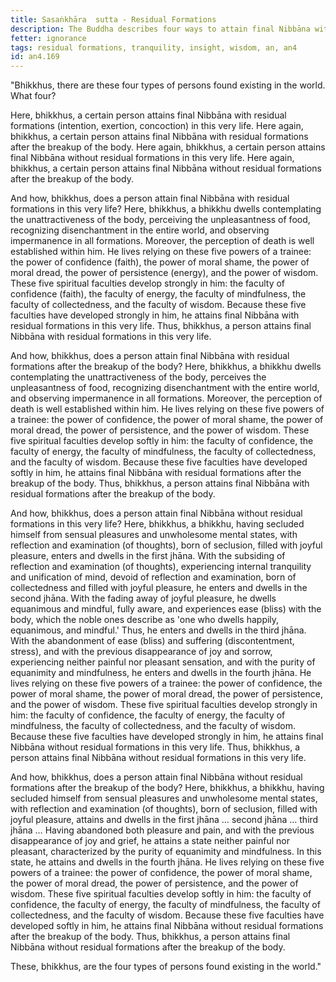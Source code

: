 ```yaml
---
title: Sasaṅkhāra  sutta - Residual Formations
description: The Buddha describes four ways to attain final Nibbāna with or without residual formations.
fetter: ignorance
tags: residual formations, tranquility, insight, wisdom, an, an4
id: an4.169
---
```


"Bhikkhus, there are these four types of persons found existing in the world. What four?

Here, bhikkhus, a certain person attains final Nibbāna with residual formations (intention, exertion, concoction) in this very life.
Here again, bhikkhus, a certain person attains final Nibbāna with residual formations after the breakup of the body.
Here again, bhikkhus, a certain person attains final Nibbāna without residual formations in this very life.
Here again, bhikkhus, a certain person attains final Nibbāna without residual formations after the breakup of the body.

And how, bhikkhus, does a person attain final Nibbāna with residual formations in this very life? Here, bhikkhus, a bhikkhu dwells contemplating the unattractiveness of the body, perceiving the unpleasantness of food, recognizing disenchantment in the entire world, and observing impermanence in all formations. Moreover, the perception of death is well established within him. He lives relying on these five powers of a trainee: the power of confidence (faith), the power of moral shame, the power of moral dread, the power of persistence (energy), and the power of wisdom. These five spiritual faculties develop strongly in him: the faculty of confidence (faith), the faculty of energy, the faculty of mindfulness, the faculty of collectedness, and the faculty of wisdom. Because these five faculties have developed strongly in him, he attains final Nibbāna with residual formations in this very life. Thus, bhikkhus, a person attains final Nibbāna with residual formations in this very life.

And how, bhikkhus, does a person attain final Nibbāna with residual formations after the breakup of the body? Here, bhikkhus, a bhikkhu dwells contemplating the unattractiveness of the body, perceives the unpleasantness of food, recognizing disenchantment with the entire world, and observing impermanence in all formations. Moreover, the perception of death is well established within him. He lives relying on these five powers of a trainee: the power of confidence, the power of moral shame, the power of moral dread, the power of persistence, and the power of wisdom. These five spiritual faculties develop softly in him: the faculty of confidence, the faculty of energy, the faculty of mindfulness, the faculty of collectedness, and the faculty of wisdom. Because these five faculties have developed softly in him, he attains final Nibbāna with residual formations after the breakup of the body. Thus, bhikkhus, a person attains final Nibbāna with residual formations after the breakup of the body.

And how, bhikkhus, does a person attain final Nibbāna without residual formations in this very life? Here, bhikkhus, a bhikkhu, having secluded himself from sensual pleasures and unwholesome mental states, with reflection and examination (of thoughts), born of seclusion, filled with joyful pleasure, enters and dwells in the first jhāna. With the subsiding of reflection and examination (of thoughts), experiencing internal tranquility and unification of mind, devoid of reflection and examination, born of collectedness and filled with joyful pleasure, he enters and dwells in the second jhāna. With the fading away of joyful pleasure, he dwells equanimous and mindful, fully aware, and experiences ease (bliss) with the body, which the noble ones describe as 'one who dwells happily, equanimous, and mindful.' Thus, he enters and dwells in the third jhāna. With the abandonment of ease (bliss) and suffering (discontentment, stress), and with the previous disappearance of joy and sorrow, experiencing neither painful nor pleasant sensation, and with the purity of equanimity and mindfulness, he enters and dwells in the fourth jhāna. He lives relying on these five powers of a trainee: the power of confidence, the power of moral shame, the power of moral dread, the power of persistence, and the power of wisdom. These five spiritual faculties develop strongly in him: the faculty of confidence, the faculty of energy, the faculty of mindfulness, the faculty of collectedness, and the faculty of wisdom. Because these five faculties have developed strongly in him, he attains final Nibbāna without residual formations in this very life. Thus, bhikkhus, a person attains final Nibbāna without residual formations in this very life.

And how, bhikkhus, does a person attain final Nibbāna without residual formations after the breakup of the body? Here, bhikkhus, a bhikkhu, having secluded himself from sensual pleasures and unwholesome mental states, with reflection and examination (of thoughts), born of seclusion, filled with joyful pleasure, attains and dwells in the first jhāna … second jhāna … third jhāna … Having abandoned both pleasure and pain, and with the previous disappearance of joy and grief, he attains a state neither painful nor pleasant, characterized by the purity of equanimity and mindfulness. In this state, he attains and dwells in the fourth jhāna. He lives relying on these five powers of a trainee: the power of confidence, the power of moral shame, the power of moral dread, the power of persistence, and the power of wisdom. These five spiritual faculties develop softly in him: the faculty of confidence, the faculty of energy, the faculty of mindfulness, the faculty of collectedness, and the faculty of wisdom. Because these five faculties have developed softly in him, he attains final Nibbāna without residual formations after the breakup of the body. Thus, bhikkhus, a person attains final Nibbāna without residual formations after the breakup of the body.

These, bhikkhus, are the four types of persons found existing in the world."